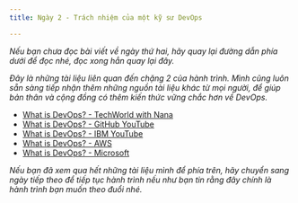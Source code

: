 ```yaml
---
title: Ngày 2 - Trách nhiệm của một kỹ sư DevOps

---
```



_Nếu bạn chưa đọc bài viết về ngày thứ hai, hãy quay lại đường dẫn phía dưới để đọc nhé, đọc xong hẳn quay lại đây._

<LinkCard
  title="Ngày 2 - Trách nhiệm của một kỹ sư DevOps"
  href="../../../devops/day2"
/>

_Đây là những tài liệu liên quan đến chặng 2 của hành trình. Mình cũng luôn sẵn sàng tiếp nhận thêm những nguồn tài liệu
khác từ mọi người, để giúp bản thân và cộng đồng có thêm kiến thức vững chắc hơn về DevOps._

- [What is DevOps? - TechWorld with Nana](https://www.youtube.com/watch?v=0yWAtQ6wYNM)
- [What is DevOps? - GitHub YouTube](https://www.youtube.com/watch?v=kBV8gPVZNEE)
- [What is DevOps? - IBM YouTube](https://www.youtube.com/watch?v=UbtB4sMaaNM)
- [What is DevOps? - AWS](https://aws.amazon.com/devops/what-is-devops/)
- [What is DevOps? - Microsoft](https://docs.microsoft.com/en-us/devops/what-is-devops)

_Nếu bạn đã xem qua hết những tài liệu mình để phía trên, hãy chuyển sang ngày tiếp theo để tiếp tục hành trình nếu như bạn 
tin rằng đây chính là hành trình bạn muốn theo đuổi nhé._

<LinkCard
  title="Ngày 3"
  href="../../../devops/day3"
/>
